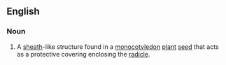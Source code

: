 ==English==

===Noun===
{{en-noun|coleorhizae}}

# A [[sheath]]-like structure found in a [[monocotyledon]] [[plant]] [[seed]] that acts as a protective covering enclosing the [[radicle]].